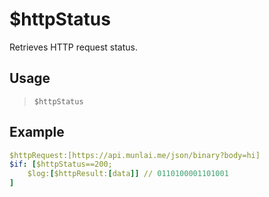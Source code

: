 # $httpStatus
Retrieves HTTP request status.

## Usage
> `$httpStatus`

## Example
```yaml
$httpRequest:[https://api.munlai.me/json/binary?body=hi]
$if: [$httpStatus==200;
    $log:[$httpResult:[data]] // 0110100001101001
]
```